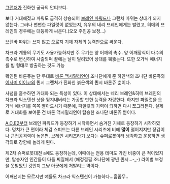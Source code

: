 [[그랜처]]가 진화한 궁극의 안티보디.

보다 거대해졌고 파워도 급격히 상승되어 [[브레인 파워드]]나 그랜처 따위는 상대가 되지 않는다. 그러나 변변한 파일럿이 없었는지, 유우의 네리 브레인에게는 발렸고, 히메의 브레인의 경우에는 대등하게 싸운다.(오오 주인공 보정...)

브렌바 따위는 쓰지 않고 오로지 기체 자체의 능력만으로 싸운다.

차크라 계통의 무기도 사용가능하지만 주 무기는 양 어깨의 촉수. 양 어깨장식이 다수의 촉수로 변신하여 사출되며 끝에는 날이 달려있어 상대를 꿰뚫는다. 또한 오가닉 에너지를 빔 형태로 방출하는 것도 가능

확인된 바론쥬는 단 두대로 [[바론 맥시밀리언]]이 조나단에게 준 하얀색의 조나단 바론쥬와 [[이사미 이이코]]의 퀸시 그랜처가 진화한 붉은색의 퀸시 바론쥬 뿐이다.

사념을 흡수하면 거대화 되는 특성이 있다. 이 상태에서는 네리 브레인&히메 브레인의 차크라 익스텐션 샷을 튕겨내버리는 가공할 만한 능력을 자랑한다. 하지만 파일럿을 오가닉 에너지를 쪽쪽 빨아드시기 때문에, 파일럿의 기력이 되하면 다시 쪼그라든다. 실제로 거대화를 보여준 건 바론 맥시밀리언이 탑승한 조나단 바론쥬 뿐이다.

[[A.C.E2]]부터 브레인 파워드가 등장하기 시작하면서 숨겨진 기체로 등장하기 시작하였다. 덩치가 큰 편이라 체감 스피드는 다른 브레인 시리즈에 비해 '''많이''' 떨어지지만 장갑이나 근접공격력이 높은편. 브레인 시리즈라기 보다는 슈퍼로봇이라 생각하고 운용하면 생각외로 강함에 놀라게 된다.

제2차 슈퍼로봇대전 a에도 등장하는데, 이때에는 전용 테마도 가진 비중이 큰 적이었지만, 탑승자인 인간들이 다들 찌질해서 (애정결핍 조나단에 광년 퀸시...-_-) 라이벌 보정을 못받았던 것인지 그냥 아군에게 처발리는 역이다.

어째선지는 모르지만 얘들도 차크라 익스텐션이 가능하다...흠좀무..
